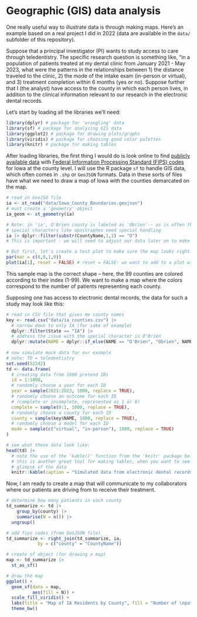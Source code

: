 # Geographic (GIS) data analysis 

One really useful way to illustrate data is through making maps. Here's an example based on a real project I did in 2022 (data are available in the `data/` subfolder of this repository).

Suppose that a principal investigator (PI) wants to study access to care through teledentistry. The specific research question is something like, "in a population of patients treated at my dental clinic from January 2021 - May 2023, what were the patterns in the relationships between 1) the distance traveled to the clinic, 2) the mode of the intake exam (in-person or virtual), and 3) treatment completion within 6 months (yes or no). Suppose further that I (the analyst) have access to the county in which each person lives, in addition to the clinical information relevant to our research in the electronic dental records. 

Let's start by loading all the libraries we'll need: 

```r
library(dplyr) # package for 'wrangling' data
library(sf) # package for analyzing GIS data 
library(ggplot2) # package for drawing plots/graphs
library(viridis) # package for choosing good color palettes 
library(knitr) # package for making tables
```

After loading libraries, the first thing I would do is look online to find [publicly available data](https://geodata.iowa.gov/datasets/iowa::iowa-county-boundaries/explore?location=42.011193%2C-93.543500%2C8.00) with [Federal Information Processing Standard (FIPS) codes](https://en.wikipedia.org/wiki/FIPS_county_code) for Iowa at the county level. I will use the R package `sf` to handle GIS data, which often comes in `.shp` or `GeoJSON` formats. Data in these sorts of files have what we need to draw a map of Iowa with the counties demarcated on the map. 

```r
# read in GeoJSO file 
ia <- st_read("data/Iowa_County_Boundaries.geojson")
# must create a 'geometry' object 
ia_geom <- st_geometry(ia)

# Note: in 'ia', O'Brien county is labeled as 'Obrien'-- as is often the case,
# special characters like apostraphes need special handling 
ia |> dplyr::filter(substr(CountyName,1,1) == "O")
# This is important - we will need to adjust our data later on to make things match.  

# But first, let's create a test plot to make sure the map looks right. 
par(mar = c(0,0,1,0))
plot(ia[1], reset = FALSE) # reset = FALSE: we want to add to a plot with a legend
```

This sample map is the correct shape -- here, the 99 counties are colored according to their index (1-99). We want to make a map where the colors correspond to the number of patients representing each county. 


Supposing one has access to electronic dental records, the data for such a study may look like this: 

```r
# read in CSV file that gives me county names
key <- read.csv("data/ia_counties.csv") |> 
  # narrow down to only IA (for sake of example)
  dplyr::filter(State == "IA") |> 
  # address the issue with the special character in O'Brien
  dplyr::mutate(NAME = dplyr::if_else(NAME == "O'Brien", "Obrien", NAME))
   
# now simulate mock data for our example 
# note: TD = teledentistry
set.seed(52242) 
td <- data.frame(
  # creating data from 1000 pretend IDs
  id = 1:1000,
  # randomly choose a year for each ID
  year = sample(2021:2023, 1000, replace = TRUE),
  # randomly choose an outcome for each ID 
  # (complete or incomplete, represented as 1 or 0)
  complete = sample(0:1, 1000, replace = TRUE),
  # randomly choose a county for each ID 
  county = sample(key$NAME, 1000, replace = TRUE),
  # randomly choose a model for each ID 
  mode = sample(c("virtual", "in-person"), 1000, replace = TRUE)
)

# see what these data look like: 
head(td) |>
  # note the use of the 'kable()' function from the 'knitr' package below: 
  # this is another great tool for making tables, when you want to see a 
  # glimpse of the data
  knitr::kable(caption = "Simulated data from electronic dental records")
```

Now, I am ready to create a map that will communicate to my collaborators where our patients are driving from to receive their treatment. 

```r
# determine how many patients in each county
td_summarize <- td |>
    group_by(county) |>
    summarise(N = n()) |>
  ungroup()

# add fips codes (from GeoJSON file)
td_summarize <- right_join(td_summarize, ia,
            by = c("county" = "CountyName")) 

# create sf object (for drawing a map)
map <- td_summarize |> 
  st_as_sf()

# draw the map 
ggplot() + 
  geom_sf(data = map,
          aes(fill = N)) + 
  scale_fill_viridis() + 
  labs(title = "Map of IA Residents by County", fill = "Number of \npatients") +
  theme_bw() 

```
